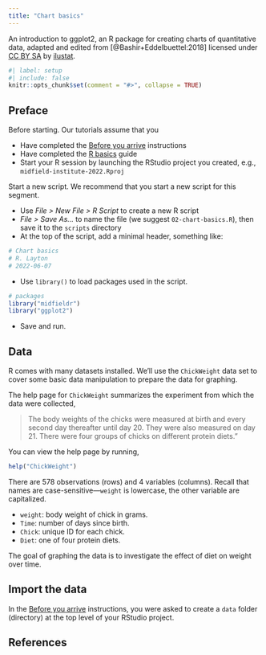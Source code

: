 ```yaml
---
title: "Chart basics"
---
```


An introduction to ggplot2, an R package for creating charts of quantitative data, adapted and edited from [@Bashir+Eddelbuettel:2018] licensed under [CC BY SA](https://creativecommons.org/licenses/by-sa/2.0/legalcode) by [ilustat](https://ilustat.com/post/writing-real-life-motivated-r-guides/).

```r
#| label: setup
#| include: false
knitr::opts_chunk$set(comment = "#>", collapse = TRUE)
```


## Preface

[Before starting.]{.important} Our tutorials assume that you

- Have completed the [Before you arrive](before-you-arrive.html) instructions
- Have completed the [R basics](r-basics.html) guide 
- Start your R session by launching the RStudio project you created, e.g., `midfield-institute-2022.Rproj`


[Start a new script.]{.important} We recommend that you start a new script for this segment. 

- Use *File &gt; New File &gt; R Script* to create a new R script
- *File &gt; Save As...* to name the file (we suggest `02-chart-basics.R`), then save it to the `scripts` directory 
- At the top of the script, add a minimal header, something like: 

```r
# Chart basics
# R. Layton 
# 2022-06-07 
```

- Use `library()` to load packages used in the script. 

```r
# packages
library("midfieldr")
library("ggplot2")
```

- Save and run. 

## Data

R comes with many datasets installed. We'll use the `ChickWeight` data set to cover some basic data manipulation to prepare the data for graphing. 

The help page for `ChickWeight` summarizes the experiment from which the data were collected,  

> The body weights of the chicks were measured at birth and every second day thereafter until day 20. They were also measured on day 21. There were four groups of chicks on different protein diets.” 

You can view the help page by running,  

``` r
help("ChickWeight")
```

There are 578 observations (rows) and 4 variables (columns). Recall that names are case-sensitive---`weight` is lowercase, the other variable are capitalized. 

- `weight`: body weight of chick in grams.
- `Time`: number of days since birth.
- `Chick`: unique ID for each chick.
- `Diet`: one of four protein diets.

The goal of graphing the data is to investigate the effect of diet on weight over time.

## Import the data 

In the [Before you arrive](before-you-arrive.html) instructions, you were asked to create a `data` folder (directory) at the top level of your RStudio project. 











## References
